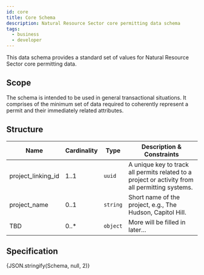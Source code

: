 ```yaml
---
id: core
title: Core Schema
description: Natural Resource Sector core permitting data schema
tags:
  - business
  - developer
---
```



This data schema provides a standard set of values for Natural Resource Sector core permitting data.

## Scope

The schema is intended to be used in general transactional situations. It comprises of the minimum set of data required to coherently represent a permit and their immediately related attributes.

## Structure

| Name | Cardinality | Type | Description & Constraints |
| --- | --- | --- | --- |
| project_linking_id | 1..1 | `uuid` | A unique key to track all permits related to a project or activity from all permitting systems. |
| project_name | 0..1 | `string` | Short name of the project, e.g., The Hudson, Capitol Hill. |
| TBD | 0..* | `object` | More will be filled in later... |

## Specification

<Tabs queryString="tab">
  <TabItem value="schema" label="Schema" default>
    <JSONSchemaViewer schema={Schema} viewerOptions={{ showExamples: true }} />
  </TabItem>
  <TabItem value="source" label="Source">
    <CodeBlock language="json" showLineNumbers>
      {JSON.stringify(Schema, null, 2)}
    </CodeBlock>
  </TabItem>
</Tabs>
